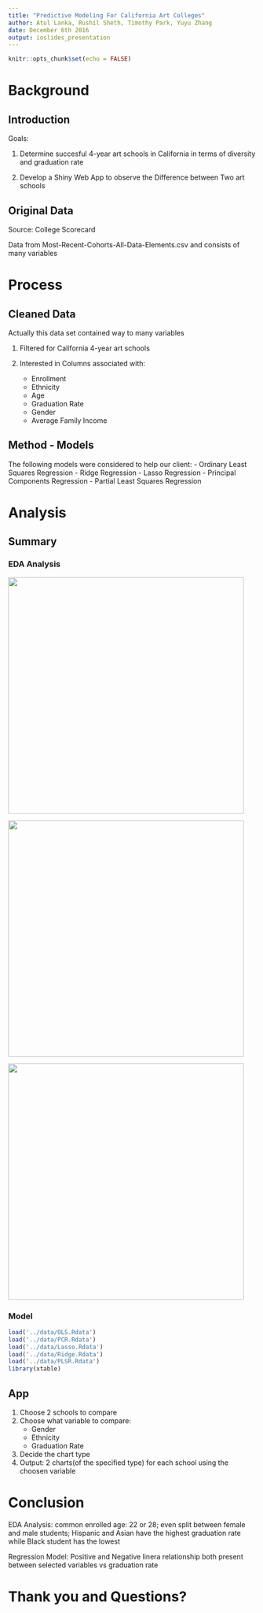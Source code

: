 ```yaml
---
title: "Predictive Modeling For California Art Colleges"
author: Atul Lanka, Rushil Sheth, Timothy Park, Yuyu Zhang
date: December 6th 2016 
output: ioslides_presentation
---
```


```r
knitr::opts_chunk$set(echo = FALSE)
```

# Background  

## Introduction  
Goals: 

1. Determine succesful 4-year art schools in California in terms of diversity and graduation rate

2. Develop a Shiny Web App to observe the Difference between Two art schools

## Original Data
Source: College Scorecard

Data from Most-Recent-Cohorts-All-Data-Elements.csv and consists of many variables

# Process

## Cleaned Data

Actually this data set contained way to many variables

1. Filtered for California 4-year art schools

2. Interested in Columns associated with:
	- Enrollment
	- Ethnicity
	- Age
	- Graduation Rate
	- Gender
	- Average Family Income 

## Method - Models  
The following models were considered to help our client: 
- Ordinary Least Squares Regression
- Ridge Regression 
- Lasso Regression
- Principal Components Regression
- Partial Least Squares Regression  


# Analysis  
## Summary 
### EDA Analysis
   <img src="../images/EDA/histogram-age.png " width="480px">
   <br>
   
   <img src="../images/EDA/barplot-enroll-gender.png" width="480px">
   <br>
   
   <img src="../images/EDA/barplot-grad-ethnicity.png" width="480px">
   <br>
   
### Model 
```r
load('../data/OLS.Rdata')
load('../data/PCR.Rdata')
load('../data/Lasso.Rdata')
load('../data/Ridge.Rdata')
load('../data/PLSR.Rdata')
library(xtable)

```

## App  
1. Choose 2 schools to compare
2. Choose what variable to compare:
	- Gender 
	- Ethnicity 
	- Graduation Rate
3. Decide the chart type 
4. Output: 2 charts(of the specified type) for each school using the choosen variable


# Conclusion
  EDA Analysis: common enrolled age: 22 or 28; even split between female and male students;  Hispanic and Asian have
  the highest graduation rate while Black student has the lowest
  
  Regression Model: Positive and Negative linera relationship both present between selected variables vs graduation rate

# Thank you and Questions? 
